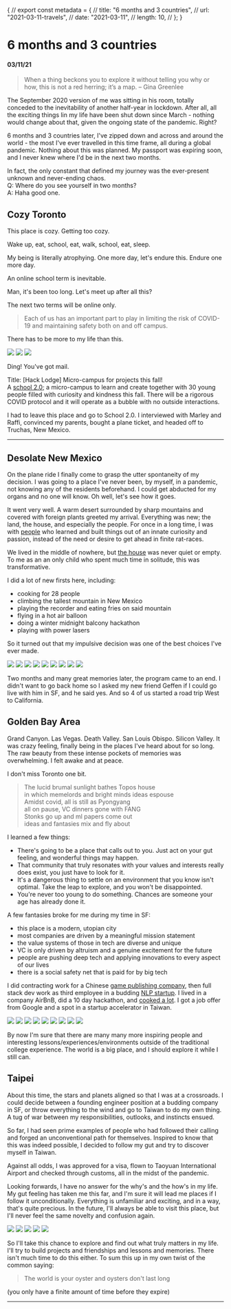 
{
// export const metadata = {
// title: "6 months and 3 countries",
// url: "2021-03-11-travels",
// date: "2021-03-11",
// length: 10,
// };
}

# 6 months and 3 countries

#### 03/11/21

> When a thing beckons you to explore it without telling you why or how, this is not a red herring; it’s a map. – Gina Greenlee

The September 2020 version of me was sitting in his room, totally conceded to the inevitability of another half-year in lockdown. After all, all the exciting things lin my life have been shut down since March - nothing would change about that, given the ongoing state of the pandemic. Right?

6 months and 3 countries later, I've zipped down and across and around the world - the most I've ever travelled in this time frame, all during a global pandemic. Nothing about this was planned. My passport was expiring soon, and I never knew where I'd be in the next two months.

In fact, the only constant that defined my journey was the ever-present unknown and never-ending chaos.  
Q: Where do you see yourself in two months?  
A: Haha good one.

## Cozy Toronto

This place is cozy. Getting too cozy.

Wake up, eat, school, eat, walk, school, eat, sleep.

My being is literally atrophying. One more day, let's endure this. Endure one more day.

An online school term is inevitable.

Man, it's been too long. Let's meet up after all this?

The next two terms will be online only.

> Each of us has an important part to play in limiting the risk of COVID-19 and maintaining safety both on and off campus.

There has to be more to my life than this.

<Carousel autoplay>
  <img src="/images/2020-03-11-travels/toronto1.jpg" />
  <img src="/images/2020-03-11-travels/toronto2.jpg" />
  <img src="/images/2020-03-11-travels/toronto3.jpg" />
</Carousel>

<br />

Ding! You've got mail.

Title: [Hack Lodge] Micro-campus for projects this fall!  
A [school 2.0](https://school2point0.com/); a micro-campus to learn and create together with 30 young people filled with curiosity and kindness this fall. There will be a rigorous COVID protocol and it will operate as a bubble with no outside interactions.

I had to leave this place and go to School 2.0. I interviewed with Marley and Raffi, convinced my parents, bought a plane ticket, and headed off to Truchas, New Mexico.

---

## Desolate New Mexico

On the plane ride I finally come to grasp the utter spontaneity of my decision. I was going to a place I've never been, by myself, in a pandemic, not knowing any of the residents beforehand. I could get abducted for my organs and no one will know. Oh well, let's see how it goes.

It went very well. A warm desert surrounded by sharp mountains and covered with foreign plants greeted my arrival. Everything was new; the land, the house, and especially the people. For once in a long time, I was with [people](https://bio.school2point0.com) who learned and built things out of an innate curiosity and passion, instead of the need or desire to get ahead in finite rat-races.

We lived in the middle of nowhere, but [the house](https://www.truchaspeaksplace.com/) was never quiet or empty. To me as an an only child who spent much time in solitude, this was transformative.

I did a lot of new firsts here, including:

- cooking for 28 people
- climbing the tallest mountain in New Mexico
- playing the recorder and eating fries on said mountain
- flying in a hot air balloon
- doing a winter midnight balcony hackathon
- playing with power lasers

So it turned out that my impulsive decision was one of the best choices I've ever made.

<Carousel autoplay>
  <img src="/images/2020-03-11-travels/nm1.jpg" />
  <img src="/images/2020-03-11-travels/nm2.jpg" />
  <img src="/images/2020-03-11-travels/nm3.jpg" />
  <img src="/images/2020-03-11-travels/nm4.jpg" />
  <img src="/images/2020-03-11-travels/nm5.jpg" />
  <img src="/images/2020-03-11-travels/nm6.jpg" />
  <img src="/images/2020-03-11-travels/nm7.jpg" />
  <img src="/images/2020-03-11-travels/nm8.jpg" />
  <img src="/images/2020-03-11-travels/nm9.jpg" />
</Carousel>

<br />

Two months and many great memories later, the program came to an end. I didn't want to go back home so I asked my new friend Geffen if I could go live with him in SF, and he said yes. And so 4 of us started a road trip West to California.

## Golden Bay Area

Grand Canyon. Las Vegas. Death Valley. San Louis Obispo. Silicon Valley. It was crazy feeling, finally being in the places I've heard about for so long. The raw beauty from these intense pockets of memories was overwhelming. I felt awake and at peace.

I don't miss Toronto one bit.

> The lucid brumal sunlight bathes Topos house  
> in which memelords and bright minds ideas espouse  
> Amidst covid, all is still as Pyongyang  
> all on pause, VC dinners gone with FANG  
> Stonks go up and ml papers come out  
> ideas and fantasies mix and fly about

I learned a few things:

- There's going to be a place that calls out to you. Just act on your gut feeling, and wonderful things may happen.
- That community that truly resonates with your values and interests really does exist, you just have to look for it.
- It's a dangerous thing to settle on an environment that you know isn't optimal. Take the leap to explore, and you won't be disappointed.
- You're never too young to do something. Chances are someone your age has already done it.

A few fantasies broke for me during my time in SF:

- this place is a modern, utopian city
- most companies are driven by a meaningful mission statement
- the value systems of those in tech are diverse and unique
- VC is only driven by altruism and a genuine excitement for the future
- people are pushing deep tech and applying innovations to every aspect of our lives
- there is a social safety net that is paid for by big tech

I did contracting work for a Chinese [game publishing company](http://idreamsky.com/), then full stack dev work as third employee in a budding [NLP startup](https://hebbia.ai/). I lived in a company AirBnB, did a 10 day hackathon, and [cooked a lot](/cooking). I got a job offer from Google and a spot in a startup accelerator in Taiwan.

<Carousel autoplay>
  <img src="/images/2020-03-11-travels/sf1.jpg" />
  <img src="/images/2020-03-11-travels/sf2.jpg" />
  <img src="/images/2020-03-11-travels/sf3.jpg" />
  <img src="/images/2020-03-11-travels/sf4.jpg" />
  <img src="/images/2020-03-11-travels/sf5.jpg" />
  <img src="/images/2020-03-11-travels/sf6.jpg" />
  <img src="/images/2020-03-11-travels/sf7.jpg" />
  <img src="/images/2020-03-11-travels/sf8.jpg" />
  <img src="/images/2020-03-11-travels/sf9.jpg" />
</Carousel>

<br />

By now I'm sure that there are many many more inspiring people and interesting lessons/experiences/environments outside of the traditional college experience. The world is a big place, and I should explore it while I still can.

## Taipei

About this time, the stars and planets aligned so that I was at a crossroads. I could decide between a founding engineer position at a budding company in SF, or throw everything to the wind and go to Taiwan to do my own thing. A tug of war between my responsibilities, outlooks, and instincts ensued.

So far, I had seen prime examples of people who had followed their calling and forged an unconventional path for themselves. Inspired to know that this was indeed possible, I decided to follow my gut and try to discover myself in Taiwan.

Against all odds, I was approved for a visa, flown to Taoyuan International Airport and checked through customs, all in the midst of the pandemic.

Looking forwards, I have no answer for the why's and the how's in my life. My gut feeling has taken me this far, and I'm sure it will lead me places if I follow it unconditionally. Everything is unfamiliar and exciting, and in a way, that's quite precious. In the future, I'll always be able to visit this place, but I'll never feel the same novelty and confusion again.

<Carousel autoplay>
  <img src="/images/2020-03-11-travels/taiwan1.jpg" />
  <img src="/images/2020-03-11-travels/taiwan2.jpg" />
  <img src="/images/2020-03-11-travels/taiwan3.jpg" />
  <img src="/images/2020-03-11-travels/taiwan4.jpg" />
  <img src="/images/2020-03-11-travels/taiwan5.jpg" />
</Carousel>

<br />

So I'll take this chance to explore and find out what truly matters in my life. I'll try to build projects and friendships and lessons and memories. There isn't much time to do this either. To sum this up in my own twist of the common saying:

> The world is your oyster and oysters don't last long

(you only have a finite amount of time before they expire)

---
